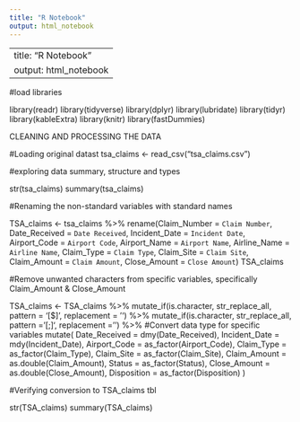 ```yaml
---
title: "R Notebook"
output: html_notebook
---
```


---
title: "R Notebook"
output: html_notebook
---

#load libraries

library(readr)
library(tidyverse)
library(dplyr)
library(lubridate)
library(tidyr)
library(kableExtra)
library(knitr)
library(fastDummies)

CLEANING AND PROCESSING THE DATA

#Loading original datast
tsa_claims <- read_csv("tsa_claims.csv")

#exploring data summary, structure and types

str(tsa_claims)
summary(tsa_claims)


#Renaming the non-standard variables with standard names

TSA_claims <- tsa_claims %>%
  rename(Claim_Number =  `Claim Number`,
         Date_Received = `Date Received`,
         Incident_Date = `Incident Date`,
         Airport_Code = `Airport Code`,
         Airport_Name = `Airport Name`,
         Airline_Name = `Airline Name`,
         Claim_Type = `Claim Type`,
         Claim_Site = `Claim Site`,
         Claim_Amount = `Claim Amount`,
         Close_Amount = `Close Amount`)
TSA_claims

#Remove unwanted characters from specific variables, specifically Claim_Amount & Close_Amount

TSA_claims <- TSA_claims %>%
  mutate_if(is.character, str_replace_all, pattern = '[$]', replacement = '') %>%
  mutate_if(is.character, str_replace_all, pattern = '[;]', replacement = '') %>%
  #Convert data type for specific variables
  mutate(
         Date_Received = dmy(Date_Received),
         Incident_Date = mdy(Incident_Date),
         Airport_Code = as_factor(Airport_Code),
         Claim_Type = as_factor(Claim_Type),
         Claim_Site = as_factor(Claim_Site),
         Claim_Amount = as.double(Claim_Amount),
         Status = as_factor(Status),
         Close_Amount = as.double(Close_Amount),
         Disposition = as_factor(Disposition)
         )

#Verifying conversion to TSA_claims tbl

str(TSA_claims)
summary(TSA_claims)

